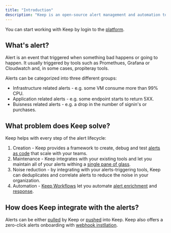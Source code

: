 ```yaml
---
title: "Introduction"
description: "Keep is an open-source alert management and automation tool that contains everything you need to create and manage alerts."
---
```


You can start working with Keep by login to the [platform](https://platform.keephq.dev).
## What's alert?

Alert is an event that triggered when something bad happens or going to happen.
It usually triggered by tools such as Promethues, Grafana or Cloudwatch and, in some cases, propiteray tools.


Alerts can be categorized into three different groups:
- Infrastructure related alerts - e.g. some VM consume more than 99% CPU.
- Application related alerts - e.g. some endpoint starts to return 5XX.
- Buisness related alerts - e.g. a drop in the number of signin's or purchases.

## What problem does Keep solve?
Keep helps with every step of the alert lifecycle:
1. Creation - Keep provides a framework to create, debug and test [alerts as code](overview/keyconcepts#alertsascode) that scale with your teams.
2. Maintenance - Keep integrates with your existing tools and let you maintain all of your alerts withing a [single pane of glass](overview/keyconcepts#singlepaneofglass).
3. Noise reduction - by integrating with your alerts-triggering tools, Keep can deduplicates and correlate alerts to reduce the noise in your organization.
4. Automation - [Keep Workflows](overview/keyconcepts#workflows) let you automate [alert enrichment](overview/keyconcepts#enrichment) and [response](overview/keyconcepts#reponse).

## How does Keep integrate with the alerts?
Alerts can be either [pulled](overview/keyconcepts#pullingalerts) by Keep or [pushed](overview/keyconcepts#pullingalerts) into Keep. Keep also offers a zero-click alerts onboarding with [webhook instllation](overview/keyconcepts).
